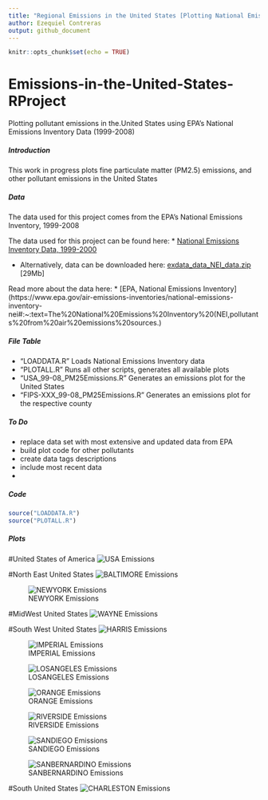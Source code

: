 ```yaml
---
title: "Regional Emissions in the United States [Plotting National Emissions Inventory]"
author: Ezequiel Contreras
output: github_document
---
```


```r
knitr::opts_chunk$set(echo = TRUE)
```

# Emissions-in-the-United-States-RProject#
Plotting pollutant emissions in the.United States using EPA's National Emissions Inventory Data (1999-2008)


##### Introduction #####

This work in progress plots fine particulate matter (PM2.5) emissions, and other pollutant emissions in the United States


##### Data #####

The data used for this project comes from the EPA's National Emissions Inventory, 1999-2008

The data used for this project can be found here:
*   [National Emissions Inventory Data, 1999-2000](https://github.com/ezequielc97/Emissions-in-the-United-States-RProject/tree/master/National_Emissions_Inventory_Data)

* Alternatively, data can be downloaded here: [exdata_data_NEI_data.zip](https://d396qusza40orc.cloudfront.net/exdata%2Fdata%2FNEI_data.zip) [29Mb]

Read more about the data here:
* [EPA, National Emissions Inventory](https://www.epa.gov/air-emissions-inventories/national-emissions-inventory-nei#:~:text=The%20National%20Emissions%20Inventory%20(NEI,pollutants%20from%20air%20emissions%20sources.)


##### File Table #####

- "LOADDATA.R" Loads National Emissions Inventory data
- "PLOTALL.R" Runs all other scripts, generates all available plots  
- "USA_99-08_PM25Emissions.R" Generates an emissions plot for the United States
- "FIPS-XXX_99-08_PM25Emissions.R" Generates an emissions plot for the respective county


##### To Do #####

- replace data set with most extensive and updated data from EPA
- build plot code for other pollutants
- create data tags descriptions
- include most recent data
- 


##### Code

```r
source("LOADDATA.R")
source("PLOTALL.R")
```

##### Plots #####

#United States of America
![USA Emissions](USA_99-08_PM25Emissions.png)


#North East United States
![BALTIMORE Emissions](FIPS-BALTIMORE_99-08_PM25Emissions.png)

![NEWYORK Emissions](FIPS-NEWYORK_99-08_PM25Emissions.png)


#MidWest United States
![WAYNE Emissions](FIPS-WAYNE_99-08_PM25Emissions.png)


#South West United States
![HARRIS Emissions](FIPS-HARRIS_99-08_PM25Emissions.png)

![IMPERIAL Emissions](FIPS-IMPERIAL_99-08_PM25Emissions.png)

![LOSANGELES Emissions](FIPS-LOSANGELES_99-08_PM25Emissions.png)

![ORANGE Emissions](FIPS-ORANGE_99-08_PM25Emissions.png)

![RIVERSIDE Emissions](FIPS-RIVERSIDE_99-08_PM25Emissions.png)

![SANDIEGO Emissions](FIPS-SANDIEGO_99-08_PM25Emissions.png)

![SANBERNARDINO Emissions](FIPS-SBERNARDINO_99-08_PM25Emissions.png)


#South United States
![CHARLESTON Emissions](FIPS-CHARLESTON_99-08_PM25Emissions.png)


